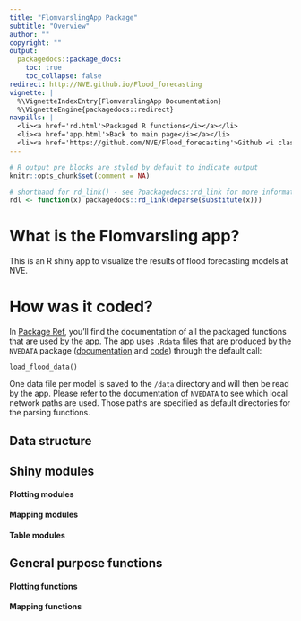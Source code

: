 ```yaml
---
title: "FlomvarslingApp Package"
subtitle: "Overview"
author: ""
copyright: ""
output:
  packagedocs::package_docs:
    toc: true
    toc_collapse: false
redirect: http://NVE.github.io/Flood_forecasting
vignette: |
  %\VignetteIndexEntry{FlomvarslingApp Documentation}
  %\VignetteEngine{packagedocs::redirect}
navpills: |
  <li><a href='rd.html'>Packaged R functions</i></a></li>
  <li><a href='app.html'>Back to main page</i></a></li>
  <li><a href='https://github.com/NVE/Flood_forecasting'>Github <i class='fa fa-github'></i></a></li>
---
```


```r
# R output pre blocks are styled by default to indicate output
knitr::opts_chunk$set(comment = NA)

# shorthand for rd_link() - see ?packagedocs::rd_link for more information
rdl <- function(x) packagedocs::rd_link(deparse(substitute(x)))
```

# What is the Flomvarsling app? 

This is an R shiny app to visualize the results of flood forecasting models at NVE.

# How was it coded?

In [Package Ref](http://NVE.github.io/Flood_forecasting/rd.html), you'll find the documentation of all the packaged functions that are used by the app.
The app uses `.Rdata` files that are produced by the `NVEDATA` package ([documentation](http://NVE.github.io/FlomKart) and [code](http://github.com/NVE/FlomKart)) through the default call:

`load_flood_data()`

One data file per model is saved to the `/data` directory and will then be read by the app.
Please refer to the documentation of `NVEDATA` to see which local network paths are used. Those paths are specified as default directories for the parsing functions.

## Data structure


## Shiny modules

#### Plotting modules


#### Mapping modules


#### Table modules


## General purpose functions

#### Plotting functions


#### Mapping functions


